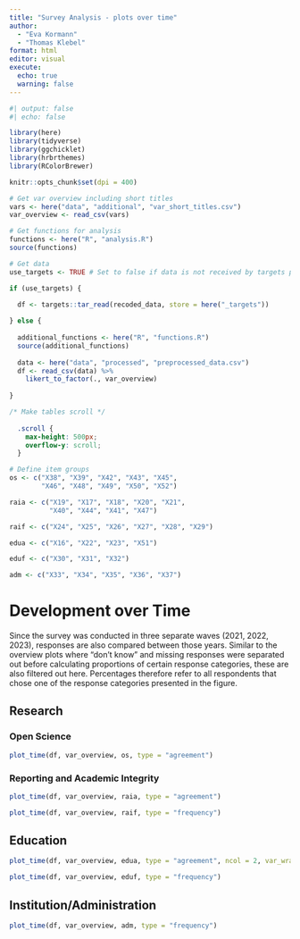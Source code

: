 ```yaml
---
title: "Survey Analysis - plots over time"
author:
  - "Eva Kormann"
  - "Thomas Klebel"
format: html
editor: visual
execute: 
  echo: true
  warning: false
---
```


```r
#| output: false
#| echo: false

library(here)
library(tidyverse)
library(ggchicklet)
library(hrbrthemes)
library(RColorBrewer)

knitr::opts_chunk$set(dpi = 400)

# Get var overview including short titles
vars <- here("data", "additional", "var_short_titles.csv")
var_overview <- read_csv(vars)

# Get functions for analysis
functions <- here("R", "analysis.R")
source(functions)

# Get data
use_targets <- TRUE # Set to false if data is not received by targets pipeline

if (use_targets) {
  
  df <- targets::tar_read(recoded_data, store = here("_targets"))

} else {
  
  additional_functions <- here("R", "functions.R")
  source(additional_functions)
  
  data <- here("data", "processed", "preprocessed_data.csv")
  df <- read_csv(data) %>% 
    likert_to_factor(., var_overview)
  
}
```

```css
/* Make tables scroll */ 
  
  .scroll {
    max-height: 500px;
    overflow-y: scroll;
  }
```

```r
# Define item groups
os <- c("X38", "X39", "X42", "X43", "X45",
        "X46", "X48", "X49", "X50", "X52")

raia <- c("X19", "X17", "X18", "X20", "X21",
          "X40", "X44", "X41", "X47")

raif <- c("X24", "X25", "X26", "X27", "X28", "X29")

edua <- c("X16", "X22", "X23", "X51")

eduf <- c("X30", "X31", "X32")

adm <- c("X33", "X34", "X35", "X36", "X37")
```

# Development over Time
Since the survey was conducted in three separate waves (2021, 2022, 2023), responses are also compared between those years. Similar to the overview plots where "don't know" and missing responses were separated out before calculating proportions of certain response categories, these are also filtered out here. Percentages therefore refer to all respondents that chose one of the response categories presented in the figure.

## Research
### Open Science
```r
plot_time(df, var_overview, os, type = "agreement")
```

### Reporting and Academic Integrity
```r
plot_time(df, var_overview, raia, type = "agreement")
```

```r
plot_time(df, var_overview, raif, type = "frequency")
```

## Education
```r
plot_time(df, var_overview, edua, type = "agreement", ncol = 2, var_wrap = 40)
```

```r
plot_time(df, var_overview, eduf, type = "frequency")
```

## Institution/Administration
```r
plot_time(df, var_overview, adm, type = "frequency")
```